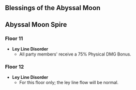 {{Abyssal Moon Spire
|startVersion   = 3.8
|start          = 2023-07-16
|end            = 2023-08-31
|prev           = 2023-06-01
|next           = 2023-09-01
|floor11Changed = 1
|floor12Changed = 1
}}

==Blessings of the Abyssal Moon==
{{Blessing of the Abyssal Moon Schedule}}

==Abyssal Moon Spire==
===Floor 11===
* '''Ley Line Disorder'''
** All party members' receive a 75% Physical DMG Bonus.
{{Domain Enemies
|level1      = 88
|target1     = Target defense progress greater than 20%/40%/60%.
|enemies1_1  = Ruin Defender*1;Ruin Destroyer*2//Ruin Cruiser*2;Ruin Scout*1
|enemies1_2  = Nobushi: Jintouban*3;Nobushi: Hitsukeban*3;Nobushi: Kikouban*3//Kairagi: Dancing Thunder*1;Kairagi: Fiery Might*1
|level2      = 90
|target2     = Remaining challenge time longer than 60/180/300 sec.
|enemies2_1  = Pyro Abyss Mage*1/{{Aura|Tracking Fire Ball}};Dendro Samachurl*1;Pyro Hilichurl Shooter*2//Hydro Hilichurl Rogue*1;Blazing Axe Mitachurl*2//Cryo Abyss Mage*1/{{Aura|Freezing Filament}};Pyro Abyss Mage*2
|enemies2_2  = Primordial Bathysmal Vishap Hatchling*1;Rimebiter Bathysmal Vishap Hatchling*1;Bolteater Bathysmal Vishap Hatchling*1//Primordial Bathysmal Vishap*2
|level3      = 92
|target3     = Remaining challenge time longer than 180/300/420 sec.
|enemies3_1  = Abyss Lector: Fathomless Flames*1;Abyss Herald: Frost Fall*1
|enemies3_2  = Eremite Stone Enchanter*1;Eremite Sunfrost*2//Eremite Floral Ring-Dancer*1;Eremite Daythunder*2
}}

===Floor 12===
* '''Ley Line Disorder'''
** For this floor only; the ley line flow will be normal.
{{Domain Enemies
|level1      = 95
|target1     = Remaining challenge time longer than 180/300/420 sec.
|enemies1_1  = Rockfond Rifthound Whelp*5;Thundercraven Rifthound Whelp*5//Rockfond Rifthound*1;Thundercraven Rifthound*1;Abyss Lector: Fathomless Flames*1
|enemies1_2  = Primal Construct: Repulsor*1;Primal Construct: Reshaper*1;Primal Construct: Prospector*1//Rimebiter Bathysmal Vishap Hatchling*1;Bolteater Bathysmal Vishap Hatchling*1//Hydro Hilichurl Rogue*2;Thunderhelm Lawachurl*1
|target2     = Remaining challenge time longer than 180/300/420 sec.
|enemies2_1  = Fatui Skirmisher - Pyroslinger Bracer*2;Eremite Desert Clearwater*2//Black Serpent Knight: Rockbreaker Ax*1;Shadowy Husk: Standard Bearer*1;Shadowy Husk: Line Breaker*1;Shadowy Husk: Defender*1
|enemies2_2  = Algorithm of Semi-Intransient Matrix of Overseer Network*1
|level3      = 100
|target3     = Remaining challenge time longer than 180/300/420 sec.
|enemies3_1  = Eremite Desert Clearwater*1/{{Aura|Slowing Water}};Eremite Daythunder*1/{{Aura|Lightning Bolt Matrix}}//Eremite Scorching Loremaster*1;Fatui Mirror Maiden*1/{{Aura|Mist Bubble}}
|enemies3_2  = Rimebiter Bathysmal Vishap*1;Bolteater Bathysmal Vishap*1
}}